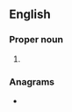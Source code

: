 ==English==

===Proper noun===
{{en-proper noun}}

# {{initialism of|{{w|Royal Automobile Club of Tasmania}}|lang=en}}

===Anagrams===
* {{anagrams|en|a=acrt|-crat|C-rat|CART|Cart|cart|crat}}